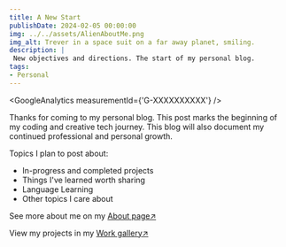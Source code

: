 ```yaml
---
title: A New Start
publishDate: 2024-02-05 00:00:00
img: ../../assets/AlienAboutMe.png
img_alt: Trever in a space suit on a far away planet, smiling.
description: |
 New objectives and directions. The start of my personal blog.
tags:
- Personal
---
```


<GoogleAnalytics measurementId={'G-XXXXXXXXXX'} />

Thanks for coming to my personal blog. This post marks the beginning of my coding and creative tech journey. This blog will also document my continued professional and personal growth.

Topics I plan to post about:
- In-progress and completed projects
- Things I've learned worth sharing
- Language Learning
- Other topics I care about

See more about me on my [About page↗](/about)

View my projects in my [Work gallery↗](/work)



